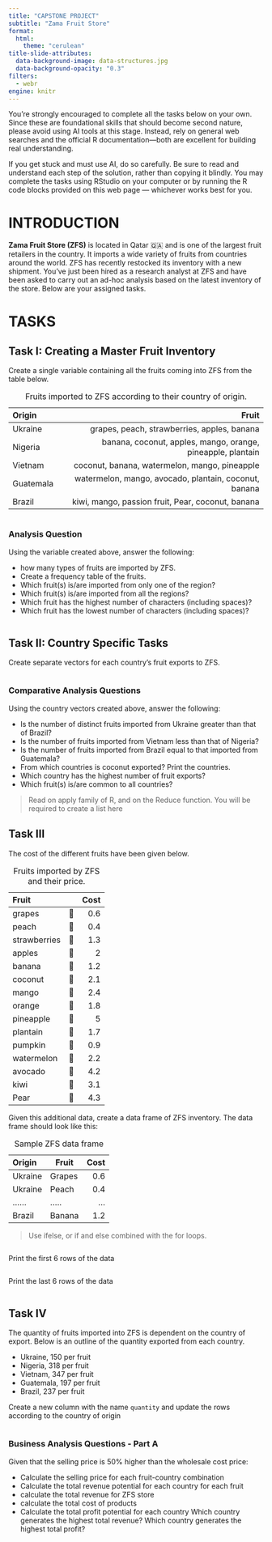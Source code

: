 ```yaml
---
title: "CAPSTONE PROJECT"
subtitle: "Zama Fruit Store"
format:
  html:
    theme: "cerulean"
title-slide-attributes: 
  data-background-image: data-structures.jpg
  data-background-opacity: "0.3"
filters: 
  - webr
engine: knitr
---
```


:::{.callout-important}

You're strongly encouraged to complete all the tasks below on your own. Since these are foundational skills that should become second nature, please avoid using AI tools at this stage. Instead, rely on general web searches and the official R documentation—both are excellent for building real understanding.

If you get stuck and must use AI, do so carefully. Be sure to read and understand each step of the solution, rather than copying it blindly.
You may complete the tasks using RStudio on your computer or by running the R code blocks provided on this web page — whichever works best for you.

:::


# INTRODUCTION
**Zama Fruit Store (ZFS)** is located in Qatar 🇶🇦 and is one of the largest fruit retailers in the country. It imports a wide variety of fruits from countries around the world. ZFS has recently restocked its inventory with a new shipment.
You've just been hired as a research analyst at ZFS and have been asked to carry out an ad-hoc analysis based on the latest inventory of the store.
Below are your assigned tasks.

# TASKS

## Task I: Creating a Master Fruit Inventory
Create a single variable containing all the fruits coming into ZFS from the table below.

Origin | Fruit |
:------ | -----:|
Ukraine | grapes, peach, strawberries, apples, banana |
Nigeria | banana, coconut, apples, mango, orange, pineapple, plantain | 
Vietnam | coconut, banana, watermelon, mango, pineapple |
Guatemala | watermelon, mango, avocado, plantain, coconut, banana |
Brazil | kiwi, mango, passion fruit, Pear, coconut, banana |

: Fruits imported to ZFS according to their country of  origin.


```webr

```

### Analysis Question

Using the variable created above, answer the following:

- how many types of fruits are imported by ZFS.
- Create a frequency table of the fruits. 
- Which fruit(s) is/are imported from only one of the region?
- Which fruit(s) is/are imported from all the regions?
- Which fruit has the highest number of characters (including spaces)?
- Which fruit has the lowest number of characters (including spaces)?


```webr

```


## Task II: Country Specific Tasks
Create separate vectors for each country's fruit exports to ZFS.

```webr-r

```


### Comparative Analysis Questions
Using the country vectors created above, answer the following:

- Is the number of distinct fruits imported from Ukraine greater than that of Brazil?
- Is the number of fruits imported from Vietnam less than that of Nigeria?
- Is the number of fruits imported from Brazil equal to that imported from Guatemala?
- From which countries is coconut exported? Print the countries.
- Which country has the highest number of fruit exports?
- Which fruit(s) is/are common to all countries?

> Read on apply family of R, and on the Reduce function. You will be required to create a list here

## Task III

The cost of the different fruits have been given below.

Fruit |  |Cost | 
:--- | -- |---: |
grapes |🍇| 0.6 |
peach |🍑| 0.4 |
strawberries |🍓| 1.3 |
apples |🍏| 2 |
banana |🍌| 1.2 |
coconut |🥥| 2.1 |
mango |🥭| 2.4 |
orange |🍊| 1.8 |
pineapple |🍍| 5 |
plantain |🌙| 1.7 |
pumpkin |🎃| 0.9|
watermelon |🍉| 2.2 |
avocado |🥑| 4.2 |
kiwi |🥝| 3.1 |
Pear |🍐| 4.3 |

: Fruits imported by ZFS and their price.

Given this additional data, create a data frame of ZFS inventory. The data frame should look like this:

Origin | Fruit | Cost|
:-------| ----- | -------: |
Ukraine| Grapes |0.6 |
Ukraine| Peach | 0.4 |
...... | ..... | ... |
Brazil| Banana | 1.2 |

: Sample ZFS data frame

> Use ifelse, or if and else combined with the for loops.

```webr

```


Print the first 6 rows of the data
```webr

```

Print the last 6 rows of the data
```webr

```


## Task IV
The quantity of fruits imported into ZFS is dependent on the country of export. Below is an outline of the quantity exported from each country.

- Ukraine, 150 per fruit
- Nigeria, 318 per fruit
- Vietnam, 347 per fruit
- Guatemala, 197 per fruit
- Brazil, 237 per fruit

Create a new column with the name `quantity` and update the rows according to the country of origin

```webr

```

### Business Analysis Questions - Part A
Given that the selling price is 50% higher than the wholesale cost price:

- Calculate the selling price for each fruit-country combination
- Calculate the total revenue potential for each country for each fruit
- calculate the total revenue for ZFS store
- calculate the total cost of products
- Calculate the total profit potential for each country
Which country generates the highest total revenue?
Which country generates the highest total profit?





























